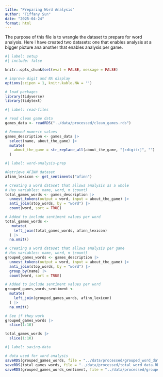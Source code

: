 ```yaml
---
title: "Preparing Word Analysis"
author: "Tiffany Sun"
date: "2025-04-24"
format: html
---
```


The purpose of this file is to wrangle the dataset to prepare for word analysis.
Here I have created two datasets: one that enables analysis at a bigger picture
ana another that enables analysis per game. 

```r
#| label: setup
#| include: false

knitr::opts_chunk$set(eval = FALSE, message = FALSE)

# improve digit and NA display 
options(scipen = 1, knitr.kable.NA = '')

# load packages
library(tidyverse)
library(tidytext)

```

```r
#| label: read-files

# read clean game data 
games_data <- readRDS("../data/processed/clean_games.rds")

# Removed numeric values 
games_description <- games_data |>
  select(name, about_the_game) |>
  mutate(
    about_the_game = str_replace_all(about_the_game, "[:digit:]", "")
  )

```

```r
#| label: word-analysis-prep

#Retrieve AFINN dataset
afinn_lexicon <- get_sentiments("afinn")

# Creating a word dataset that allows analysis as a whole
# Has variables: name, word, n (count)
total_games_words <- games_description |>
  unnest_tokens(output = word, input = about_the_game) |>
  anti_join(stop_words, by = "word") |>
  count(word, sort = TRUE) 

# Added to include sentiment values per word
total_games_words <-
   mutate(
    left_join(total_games_words, afinn_lexicon)
  ) |>
  na.omit()

# Creating a word dataset that allows analysis per game
# Has variables: name, word, n (count)
grouped_games_words <- games_description |>
  unnest_tokens(output = word, input = about_the_game) |>
  anti_join(stop_words, by = "word") |>
  group_by(name) |>
  count(word, sort = TRUE)

# Added to include sentiment values per word
grouped_games_words_sentiment <- 
  mutate(
    left_join(grouped_games_words, afinn_lexicon)
  ) |>
  na.omit()

# See if they work
grouped_games_words |>
  slice(1:10)

total_games_words |>
  slice(1:10)

```



```r
#| label: saving-data

# data used for word analysis
saveRDS(grouped_games_words, file = "../data/processed/grouped_word_data.RDS")
saveRDS(total_games_words, file = "../data/processed/total_word_data.RDS")
saveRDS(grouped_games_words_sentiment, file = "../data/processed/grouped_word_sentiment_data.RDS")

```
